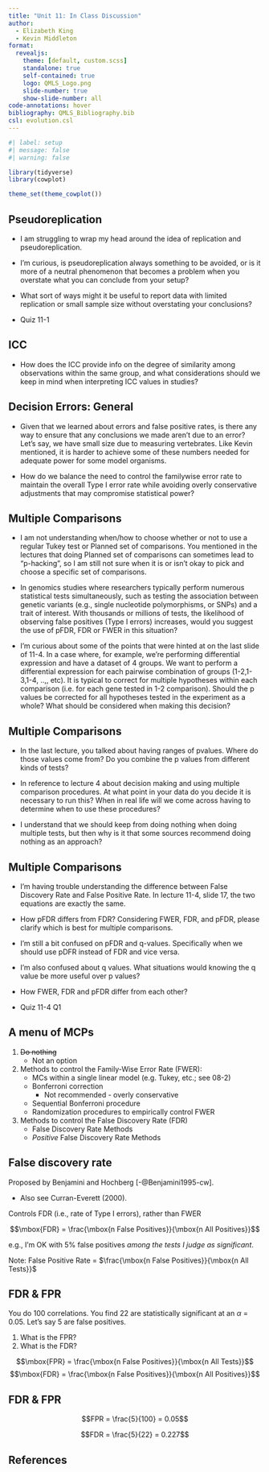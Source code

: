 ```yaml
---
title: "Unit 11: In Class Discussion"
author:
  - Elizabeth King
  - Kevin Middleton
format:
  revealjs:
    theme: [default, custom.scss]
    standalone: true
    self-contained: true
    logo: QMLS_Logo.png
    slide-number: true
    show-slide-number: all
code-annotations: hover
bibliography: QMLS_Bibliography.bib
csl: evolution.csl
---
```


```r
#| label: setup
#| message: false
#| warning: false

library(tidyverse)
library(cowplot)

theme_set(theme_cowplot())
```

## Pseudoreplication

- I am struggling to wrap my head around the idea of replication and pseudoreplication.

- I'm curious, is pseudoreplication always something to be avoided, or is it more of a neutral phenomenon that becomes a problem when you overstate what you can conclude from your setup?

- What sort of ways might it be useful to report data with limited replication or small sample size without overstating your conclusions?

- Quiz 11-1

## ICC 

- How does the ICC provide info on the degree of similarity among observations within the same group, and what considerations should we keep in mind when interpreting ICC values in studies?

## Decision Errors: General

- Given that we learned about errors and false positive rates, is there any way to ensure that any conclusions we made aren't due to an error? Let's say, we have small size due to measuring vertebrates. Like Kevin mentioned, it is harder to achieve some of these numbers needed for adequate power for some model organisms.

- How do we balance the need to control the familywise error rate to maintain the overall Type I error rate while avoiding overly conservative adjustments that may compromise statistical power?

## Multiple Comparisons {.smaller} 

- I am not understanding when/how to choose whether or not to use a regular Tukey test or Planned set of comparisons. You mentioned in the lectures that doing Planned set of comparisons can sometimes lead to "p-hacking", so I am still not sure when it is or isn't okay to pick and choose a specific set of comparisons. 

- In genomics studies where researchers typically perform numerous statistical tests simultaneously, such as testing the association between genetic variants (e.g., single nucleotide polymorphisms, or SNPs) and a trait of interest. With thousands or millions of tests, the likelihood of observing false positives (Type I errors) increases, would you suggest the use of  pFDR, FDR or FWER in this situation?

- I'm curious about some of the points that were hinted at on the last slide of 11-4. In a case where, for example, we're performing differential expression and have a dataset of 4 groups. We want to perform a differential expression for each pairwise combination of groups (1-2,1-3,1-4, ..,, etc). It is typical to correct for multiple hypotheses within each comparison (i.e. for each gene tested in 1-2 comparison). Should the p values be corrected for all hypotheses tested in the experiment as a whole?  What should be considered when making this decision?

## Multiple Comparisons

- In the last lecture, you talked about having ranges of pvalues. Where do those values come from? Do you combine the p values from different kinds of tests?

- In reference to lecture 4 about decision making and using multiple comparison procedures. At what point in your data do you decide it is necessary to run this? When in real life will we come across having to determine when to use these procedures?

- I understand that we should keep from doing nothing when doing multiple tests, but then why is it that some sources recommend doing nothing as an approach?

## Multiple Comparisons {.smaller}

- I'm having trouble understanding the difference between False Discovery Rate and False Positive Rate. In lecture 11-4, slide 17, the two equations are exactly the same. 

- How pFDR differs from FDR? Considering FWER, FDR, and pFDR, please clarify which is best for multiple comparisons. 

- I'm still a bit confused on pFDR and q-values. Specifically when we should use pDFR instead of FDR and vice versa. 

- I'm also confused about q values.  What situations would knowing the q value be more useful over p values?

- How FWER, FDR and pFDR differ from each other?

- Quiz 11-4 Q1

## A menu of MCPs {.smaller}

1. <s>Do nothing</s>
    - Not an option 
2. Methods to control the Family-Wise Error Rate (FWER):
    - MCs within a single linear model (e.g. Tukey, etc.; see 08-2)
    - Bonferroni correction
      - Not recommended - overly conservative
    - Sequential Bonferroni procedure
    - Randomization procedures to empirically control FWER 
6. Methods to control the False Discovery Rate (FDR)
    - False Discovery Rate Methods
    - _Positive_ False Discovery Rate Methods
    

## False discovery rate

Proposed by Benjamini and Hochberg [-@Benjamini1995-cw].

- Also see Curran-Everett (2000).

Controls FDR (i.e., rate of Type I errors), rather than FWER

$$\mbox{FDR} = \frac{\mbox{n False Positives}}{\mbox{n All Positives}}$$

e.g., I'm OK with 5% false positives *among the tests I judge as significant*.

Note: False Positive Rate = $\frac{\mbox{n False Positives}}{\mbox{n All Tests}}$

## FDR & FPR

You do 100 correlations. You find 22 are statistically significant at an $\alpha$ = 0.05. Let's say 5 are false positives.

1. What is the FPR?
2. What is the FDR?

$$\mbox{FPR} = \frac{\mbox{n False Positives}}{\mbox{n All Tests}}$$
$$\mbox{FDR} = \frac{\mbox{n False Positives}}{\mbox{n All Positives}}$$


## FDR & FPR

$$FPR = \frac{5}{100} = 0.05$$

$$FDR = \frac{5}{22} = 0.227$$

## References

